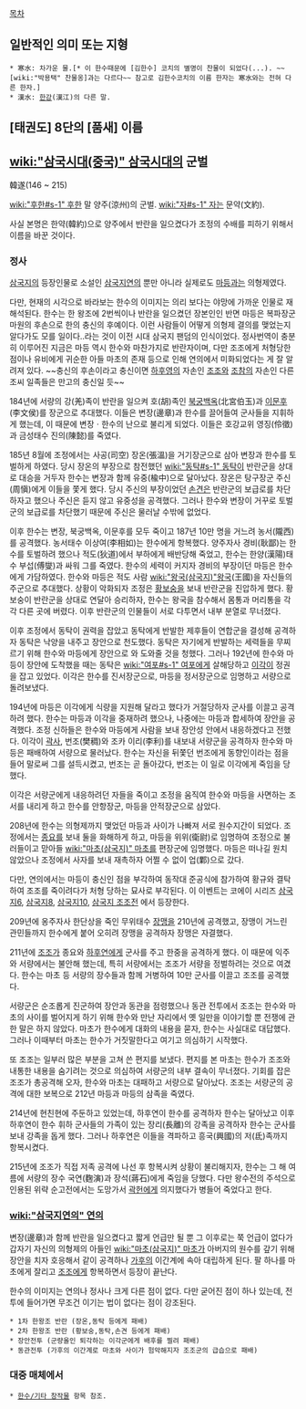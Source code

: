 [[목차]]

== 일반적인 의미 또는 지형 ==
 * 寒水: 차가운 물.[* 이 한수때문에 [김한수] 코치의 별명이 찬물이 되었다(...). ~~[wiki:"박용택" 찬물옹]과는 다르다~~ 참고로 김한수코치의 이름 한자는 寒水와는 전혀 다른 한자.]
 * 漢水: [[한강]](漢江)의 다른 말.

== [태권도] 8단의 [품새] 이름 ==

== [[wiki:"삼국시대(중국)" 삼국시대]]의 군벌 ==
韓遂(146 ~ 215)

[[wiki:"후한#s-1" 후한]] 말 양주(涼州)의 군벌. [[wiki:"자#s-1" 자]]는 문약(文約).

사실 본명은 한약(韓約)으로 양주에서 반란을 일으켰다가 조정의 수배를 피하기 위해서 이름을 바꾼 것이다.

=== 정사 ===
[[삼국지]]의 등장인물로 소설인 [[삼국지연의]] 뿐만 아니라 실제로도 [[마등]]과는 의형제였다.

다만, 현재의 시각으로 바라보는 한수의 이미지는 의리 보다는 야망에 가까운 인물로 재 해석된다. 한수는 한 왕조에 2번씩이나 반란을 일으켰던 장본인인 반면 마등은 복파장군 마원의 후손으로 한의 충신의 후예이다. 이런 사람들이 어떻게 의형제 결의를 맺었는지 알다가도 모를 일이다..라는 것이 이전 시대 삼국지 팬덤의 인식이었다. 정사번역이 충분히 이루어진 지금은 마등 역시 한수와 마찬가지로 반란자이며, 다만 조조에게 처형당한 점이나 유비에게 귀순한 아들 마초의 존재 등으로 인해 연의에서 미화되었다는 게 잘 알려져 있다. ~~충신의 후손이라고 충신이면 [[하후영]]의 자손인 [[조조]]와 [[조참]]의 자손인 다른 조씨 일족들은 만고의 충신일 듯~~

184년에 서량의 강(羌)족이 반란을 일으켜 호(胡)족인 [[북궁백옥]](北宮伯玉)과 [[이문후]](李文侯)를 장군으로 추대했다. 이들은 변장(邊章)과 한수를 끌어들여 군사들을 지휘하게 했는데, 이 때문에 변장ㆍ한수의 난으로 불리게 되었다. 이들은 호강교위 영징(伶徵)과 금성태수 진의(陳懿)를 죽였다.

185년 8월에 조정에서는 사공(司空) 장온(張溫)을 거기장군으로 삼아 변장과 한수를 토벌하게 하였다. 당시 장온의 부장으로 참전했던 [[wiki:"동탁#s-1" 동탁]]이 반란군을 상대로 대승을 거두자 한수는 변장과 함께 유중(楡中)으로 달아났다. 장온은 탕구장군 주신(周愼)에게 이들을 쫓게 했다. 당시 주신의 부장이었던 [[손견]]은 반란군의 보급로를 차단하자고 했으나 주신은 듣지 않고 유중성을 공격했다. 그러나 한수와 변장이 거꾸로 토벌군의 보급로를 차단했기 때문에 주신은 물러날 수밖에 없었다.

이후 한수는 변장, 북궁백옥, 이문후를 모두 죽이고 187년 10만 명을 거느려 농서(隴西)를 공격했다. 농서태수 이상여(李相如)는 한수에게 항복했다. 양주자사 경비(耿鄙)는 한수를 토벌하려 했으나 적도(狄道)에서 부하에게 배반당해 죽었고, 한수는 한양(漢陽)태수 부섭(傅燮)과 싸워 그를 죽였다. 한수의 세력이 커지자 경비의 부장이던 마등은 한수에게 가담하였다. 한수와 마등은 적도 사람 [[wiki:"왕국(삼국지)"왕국]](王國)을 자신들의 주군으로 추대했다. 상황이 악화되자 조정은 [[황보숭]]을 보내 반란군을 진압하게 했다. 황보숭이 반란군을 상대로 연달아 승리하자, 한수는 왕국을 참수해서 몸통과 머리통을 각각 다른 곳에 버렸다. 이후 반란군의 인물들이 서로 다투면서 내부 분열로 무너졌다.

이후 조정에서 동탁이 권력을 잡았고 동탁에게 반발한 제후들이 연합군을 결성해 공격하자 동탁은 낙양을 내주고 장안으로 천도했다. 동탁은 자기에게 반발하는 세력들을 무찌르기 위해 한수와 마등에게 장안으로 와 도와줄 것을 청했다. 그러나 192년에 한수와 마등이 장안에 도착했을 때는 동탁은 [[wiki:"여포#s-1" 여포]]에게 살해당하고 [[이각]]이 정권을 잡고 있었다. 이각은 한수를 진서장군으로, 마등을 정서장군으로 임명하고 서량으로 돌려보냈다.

194년에 마등은 이각에게 식량을 지원해 달라고 했다가 거절당하자 군사를 이끌고 공격하려 했다. 한수는 마등과 이각을 중재하려 했으나, 나중에는 마등과 합세하여 장안을 공격했다. 조정 신하들은 한수와 마등에게 사람을 보내 장안성 안에서 내응하겠다고 전했다. 이각이 [[곽사]], 번조(樊稠)와 조카 이리(李利)를 내보내 서량군을 공격하자 한수와 마등은 패배하여 서량으로 물러났다. 한수는 자신을 뒤쫓던 번조에게 동향인이라는 점을 들어 말로써 그를 설득시켰고, 번조는 곧 돌아갔다, 번조는 이 일로 이각에게 죽임을 당했다.

이각은 서량군에게 내응하려던 자들을 죽이고 조정을 움직여 한수와 마등을 사면하는 조서를 내리게 하고 한수를 안항장군, 마등을 안적장군으로 삼았다.

208년에 한수는 의형제까지 맺었던 마등과 사이가 나빠져 서로 원수지간이 되었다. 조정에서는 [[종요]]를 보내 둘을 화해하게 하고, 마등을 위위(衛尉)로 임명하여 조정으로 불러들이고 맏아들 [[wiki:"마초(삼국지)" 마초]]를 편장군에 임명했다. 마등은 떠나길 원치 않았으나 조정에서 사자를 보내 재촉하자 어쩔 수 없이 업(鄴)으로 갔다.

다만, 연의에서는 마등이 충신인 점을 부각하여 동작대 준공식에 참가하여 황규와 결탁하여 조조를 죽이려다가 처형 당하는 묘사로 부각된다. 이 이벤트는 코에이 시리즈 [[삼국지6]], [[삼국지8]], [[삼국지10]], [[삼국지 조조전]] 에서 등장한다.

209년에 옹주자사 한단상을 죽인 무위태수 [[장맹]]을 210년에 공격했고, 장맹이 거느린 관민들까지 한수에게 붙어 오히려 장맹을 공격하자 장맹은 자결했다.

211년에 [[조조]]가 종요와 [[하후연]]에게 군사를 주고 한중을 공격하게 했다. 이 때문에 익주와 서량에서는 불안해 했는데, 특히 서량에서는 조조가 서량을 정벌하려는 것으로 여겼다. 한수는 마초 등 서량의 장수들과 함께 거병하여 10만 군사를 이끌고 조조를 공격했다.

서량군은 순조롭게 진군하여 장안과 동관을 점령했으나 동관 전투에서 조조는 한수와 마초의 사이를 벌어지게 하기 위해 한수와 만난 자리에서 옛 일만을 이야기할 뿐 전쟁에 관한 말은 하지 않았다. 마초가 한수에게 대화의 내용을 묻자, 한수는 사실대로 대답했다. 그러나 이때부터 마초는 한수가 거짓말한다고 여기고 의심하기 시작했다.

또 조조는 일부러 많은 부분을 고쳐 쓴 편지를 보냈다. 편지를 본 마초는 한수가 조조와 내통한 내용을 숨기려는 것으로 의심하여 서량군의 내부 결속이 무너졌다. 기회를 잡은 조조가 총공격해 오자, 한수와 마초는 대패하고 서량으로 달아났다. 조조는 서량군의 공격에 대한 보복으로 212년 마등과 마등의 삼족을 죽였다.

214년에 현친현에 주둔하고 있었는데, 하후연이 한수를 공격하자 한수는 달아났고 이후 하후연이 한수 휘하 군사들의 가족이 있는 장리(長離)의 강족을 공격하자 한수는 군사를 보내 강족을 돕게 했다. 그러나 하후연은 이들을 격파하고 흥국(興國)의 저(氐)족까지 항복시켰다.

215년에 조조가 직접 저족 공격에 나선 후 항복시켜 상황이 불리해지자, 한수는 그 해 여름에 서량의 장수 국연(麴演)과 장석(蔣石)에게 죽임을 당했다. 다만 왕수전의 주석으로 인용된 위략 순고전에서는 도망가서 [[곽헌]]에게 의지했다가 병들어 죽었다고 한다.

=== [[wiki:"삼국지연의" 연의]] ===
변장(邊章)과 함께 반란을 일으켰다고 짧게 언급만 될 뿐 그 이후로는 쭉 언급이 없다가 갑자기 자신의 의형제의 아들인 [[wiki:"마초(삼국지)" 마초]]가 아버지의 원수를 갚기 위해 장안을 치자 호응해서 같이 공격하나 [[가후]]의 이간계에 속아 대립하게 된다. 팔 하나를 마초에게 잘리고 [[조조]]에게 항복하면서 등장이 끝난다.

한수의 이미지는 연의나 정사나 크게 다른 점이 없다. 다만 굳어진 점이 하나 있는데, 전투에 들어가면 무조건 이기는 법이 없다는 점이 강조된다.

 * 1차 한왕조 반란 (장온,동탁 등에게 패배)
 * 2차 한왕조 반란 (황보숭,동탁,손견 등에게 패배)
 * 장안전투 (군량올인 퇴각하는 이각군에게 배후를 찔려 패배)
 * 동관전투 (가후의 이간계로 마초와 사이가 험악해지자 조조군의 급습으로 패배)

=== 대중 매체에서 ===
 * [[한수/기타 창작물]] 항목 참조.

